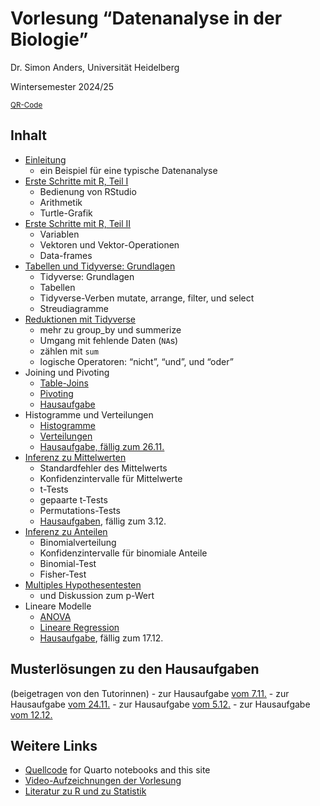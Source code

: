 # Vorlesung "Datenanalyse in der Biologie"

Dr. Simon Anders, Universität Heidelberg

Wintersemester 2024/25

<small>[QR-Code](qr_url.html)</small>

## Inhalt

- [Einleitung](einleitung.html)
  - ein Beispiel für eine typische Datenanalyse
- [Erste Schritte mit R, Teil I](erste_schritte.html)
  - Bedienung von RStudio
  - Arithmetik
  - Turtle-Grafik
- [Erste Schritte mit R, Teil II](erste_schritte_2.html)
  - Variablen
  - Vektoren und Vektor-Operationen
  - Data-frames
- [Tabellen und Tidyverse: Grundlagen](tidyverse_intro.html)
  - Tidyverse: Grundlagen
  - Tabellen
  - Tidyverse-Verben mutate, arrange, filter, und select
  - Streudiagramme
- [Reduktionen mit Tidyverse](group_by.html)
  - mehr zu group_by und summerize
  - Umgang mit fehlende Daten (`NA`s)
  - zählen mit `sum`
  - logische Operatoren: "nicht", "und", und "oder"
- Joining und Pivoting
  - [Table-Joins](left_join.html)  
  - [Pivoting](pivoting.html)
  - [Hausaufgabe](hausaufgabe_join_pivot.html)
- Histogramme und Verteilungen
  - [Histogramme](histograms.html)
  - [Verteilungen](verteilungen.html)
  - [Hausaufgabe, fällig zum 26.11.](hausaufgabe_verteilungen.html)
- [Inferenz zu Mittelwerten](confint_ttest.html)
  - Standardfehler des Mittelwerts
  - Konfidenzintervalle für Mittelwerte
  - t-Tests
  - gepaarte t-Tests
  - Permutations-Tests
  - [Hausaufgaben](hausaufgabe_ttest.html), fällig zum 3.12.
- [Inferenz zu Anteilen](binom.html)
  - Binomialverteilung
  - Konfidenzintervalle für binomiale Anteile
  - Binomial-Test
  - Fisher-Test
- [Multiples Hypothesentesten](multtest.html)
  - und Diskussion zum p-Wert
- Lineare Modelle
  - [ANOVA](anova.html)
  - [Lineare Regression](linreg.html)
  - [Hausaufgabe](hausaufgabe_bmi.qmd), fällig zum 17.12.

## Musterlösungen zu den Hausaufgaben
(beigetragen von den Tutorinnen)
- zur Hausaufgabe [vom 7.11.](Loesung_Hausaufgabe_2024-11-07.html)
- zur Hausaufgabe [vom 24.11.](Loesung_Hausaufgabe_2024-11-14.html)
- zur Hausaufgabe [vom 5.12.](Loesung_Hausaufgabe_2024-11-26.html)
- zur Hausaufgabe [vom 12.12.](Loesung_Hausaufgabe_2024-12-17.html)

## Weitere Links

- [Quellcode](https://github.com/anders-biostat/dabio24) for Quarto notebooks and this site
- [Video-Aufzeichnungen der Vorlesung](https://www.youtube.com/playlist?list=PL3RVGH-VQHwIF56KXWWgCsRLHgcxNVsrE)
- [Literatur zu R und zu Statistik](literature.html)
